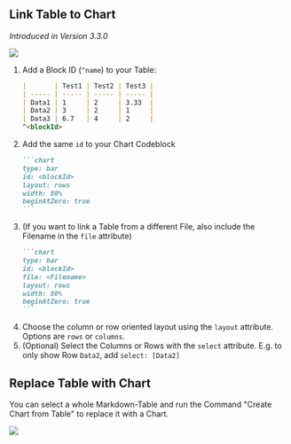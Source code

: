 ## Link Table to Chart

*Introduced in Version 3.3.0*

![](https://i.imgur.com/cOB2ZyB.gif)

1. Add a Block ID (`^name`) to your Table:
    ```md
    |       | Test1 | Test2 | Test3 |
    | ----- | ----- | ----- | ----- |
    | Data1 | 1     | 2     | 3.33  |
    | Data2 | 3     | 2     | 1     |
    | Data3 | 6.7   | 4     | 2     |
    ^<blockId>
    ```
2. Add the same `id` to your Chart Codeblock
    ````md
    ```chart
    type: bar
    id: <blockId>
    layout: rows
    width: 80%
    beginAtZero: true
    ```
    ````
3. (If you want to link a Table from a different File, also include the Filename in the `file` attribute)
    ````md
    ```chart
    type: bar
    id: <blockId>
    file: <Filename>
    layout: rows
    width: 80%
    beginAtZero: true
    ```
    ````
4. Choose the column or row oriented layout using the `layout` attribute. Options are `rows` or `columns`.
5. (Optional) Select the Columns or Rows with the `select` attribute. E.g. to only show Row `Data2`, add `select: [Data2]`

## Replace Table with Chart

You can select a whole Markdown-Table and run the Command "Create Chart from Table" to replace it with a Chart.

<img src="https://media.discordapp.net/attachments/855181471643861002/897811518022909982/tabletochart.gif" referrerpolicy="no-referrer" />

